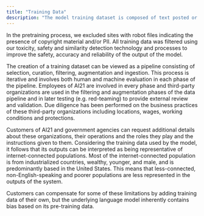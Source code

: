 ```yaml
---
title: "Training Data"
description: "The model training dataset is composed of text posted or uploaded to the internet. The internet data that it has been trained on includes a filtered and curated version of the CommonCrawl dataset, Wikipedia the BookCorpus dataset and arxiv/stackexchange."
---
```


In the pretraining process, we excluded sites with robot files indicating the presence of copyright material and/or PII. All training data was filtered using our toxicity, safety and similarity detection technology and processes to improve the safety, accuracy and reliability of the output of the model.

The creation of a training dataset can be viewed as a pipeline consisting of selection, curation, filtering, augmentation and ingestion. This process is iterative and involves both human and machine evaluation in each phase of the pipeline. Employees of AI21 are involved in every phase and third-party organizations are used in the filtering and augmentation phases of the data pipeline and in later testing (e.g. red-teaming) to provide external review and validation. Due diligence has been performed on the business practices of these third-party organizations including locations, wages, working conditions and protections.

Customers of AI21 and government agencies can request additional details about these organizations, their operations and the roles they play and the instructions given to them. Considering the training data used by the model, it follows that its outputs can be interpreted as being representative of internet-connected populations. Most of the internet-connected population is from industrialized countries, wealthy, younger, and male, and is predominantly based in the United States. This means that less-connected, non-English-speaking and poorer populations are less represented in the outputs of the system.

Customers can compensate for some of these limitations by adding training data of their own, but the underlying language model inherently contains bias based on its pre-training data.
